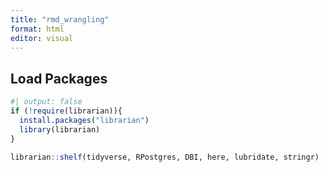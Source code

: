 ```yaml
---
title: "rmd_wrangling"
format: html
editor: visual
---
```


## Load Packages

```r
#| output: false
if (!require(librarian)){
  install.packages("librarian")
  library(librarian)
}

librarian::shelf(tidyverse, RPostgres, DBI, here, lubridate, stringr)

```
